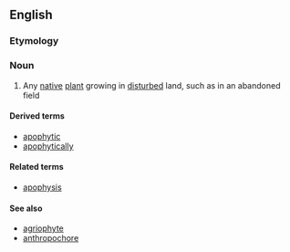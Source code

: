 ==English==

===Etymology===
{{confix|apo|phyte|t1=away from; lacking|t2=plant|lang=en}}

===Noun===
{{en-noun}}

# {{context|ecology|botany|lang=en}} Any [[native]] [[plant]] growing in [[disturbed]] land, such as in an abandoned field

====Derived terms====
* [[apophytic]]
* [[apophytically]]

====Related terms====
* [[apophysis]]

====See also====
* [[agriophyte]]
* [[anthropochore]]